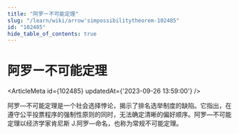 ```yaml
---
title: "阿罗ー不可能定理"
slug: "/learn/wiki/arrow'simpossibilitytheorem-102485"
id: "102485"
hide_table_of_contents: true
---
```



# 阿罗ー不可能定理

<ArticleMeta id={102485} updatedAt={'2023-09-26 13:59:00'} />
<div className='border-solid border-b border-t-0 my-4 border-[var(--ifm-color-gray-300)]' />

阿罗—不可能定理是一个社会选择悖论，揭示了排名选举制度的缺陷。它指出，在遵守公平投票程序的强制性原则的同时，无法确定清晰的偏好顺序。阿罗—不可能定理以经济学家肯尼斯 J.阿罗—命名，也称为常规不可能定理。
